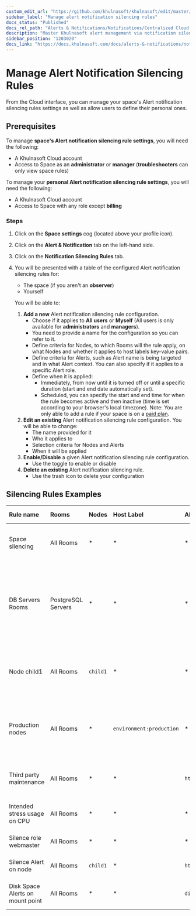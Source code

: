 ```yaml
---
custom_edit_url: "https://github.com/khulnasoft/khulnasoft/edit/master/docs/alerts-and-notifications/notifications/centralized-cloud-notifications/manage-alert-notification-silencing-rules.md"
sidebar_label: "Manage alert notification silencing rules"
docs_status: "Published"
docs_rel_path: "Alerts & Notifications/Notifications/Centralized Cloud Notifications"
description: "Master Khulnasoft alert management via notification silencing rules for efficient and focused monitoring."
sidebar_position: "1203020"
docs_link: "https://docs.khulnasoft.com/docs/alerts-&-notifications/notifications/centralized-cloud-notifications/manage-alert-notification-silencing-rules"
---
```


# Manage Alert Notification Silencing Rules

From the Cloud interface, you can manage your space's Alert notification silencing rules settings as well as allow users to define their personal ones.

## Prerequisites

To manage **space's Alert notification silencing rule settings**, you will need the following:

- A Khulnasoft Cloud account
- Access to Space as an **administrator** or **manager** (**troubleshooters** can only view space rules)

To manage your **personal Alert notification silencing rule settings**, you will need the following:

- A Khulnasoft Cloud account
- Access to Space with any role except **billing**

### Steps

1. Click on the **Space settings** cog (located above your profile icon).
2. Click on the **Alert & Notification** tab on the left-hand side.
3. Click on the **Notification Silencing Rules** tab.
4. You will be presented with a table of the configured Alert notification silencing rules for:

    - The space (if you aren't an **observer**)
    - Yourself

   You will be able to:

    1. **Add a new** Alert notification silencing rule configuration.
        - Choose if it applies to **All users** or **Myself** (All users is only available for **administrators** and **managers**).
        - You need to provide a name for the configuration so you can refer to it.
        - Define criteria for Nodes, to which Rooms will the rule apply, on what Nodes and whether it applies to host labels key-value pairs.
        - Define criteria for Alerts, such as Alert name is being targeted and in what Alert context. You can also specify if it applies to a specific Alert role.
        - Define when it is applied:
            - Immediately, from now until it is turned off or until a specific duration (start and end date automatically set).
            - Scheduled, you can specify the start and end time for when the rule becomes active and then inactive (time is set according to your browser's local timezone).
              Note: You are only able to add a rule if your space is on a [paid plan](/docs/khulnasoft-cloud/khulnasoft-plans-&-billing).
    2. **Edit an existing** Alert notification silencing rule configuration. You will be able to change:
        - The name provided for it
        - Who it applies to
        - Selection criteria for Nodes and Alerts
        - When it will be applied
    3. **Enable/Disable** a given Alert notification silencing rule configuration.
        - Use the toggle to enable or disable
    4. **Delete an existing** Alert notification silencing rule.
        - Use the trash icon to delete your configuration

## Silencing Rules Examples

| Rule name                        | Rooms              | Nodes    | Host Label               | Alert name                                       | Alert context | Alert instance           | Alert role  | Description                                                                                                                                                                                                               |
|:---------------------------------|:-------------------|:---------|:-------------------------|:-------------------------------------------------|:--------------|:-------------------------|:------------|:--------------------------------------------------------------------------------------------------------------------------------------------------------------------------------------------------------------------------|
| Space silencing                  | All Rooms          | *        | *                        | *                                                | *             | *                        | *           | This rule silences the entire space, targets all nodes, and for all users. E.g. infrastructure-wide maintenance window.                                                                                                   |
| DB Servers Rooms                 | PostgreSQL Servers | *        | *                        | *                                                | *             | *                        | *           | This rule silences the nodes in the Room named PostgreSQL Servers, for example, it doesn't silence the `All Nodes` Room. E.g. My team with membership to this Room doesn't want to receive notifications for these nodes. |
| Node child1                      | All Rooms          | `child1` | *                        | *                                                | *             | *                        | *           | This rule silences all Alert state transitions for node `child1` in all Rooms and for all users. E.g. node could be going under maintenance.                                                                              |
| Production nodes                 | All Rooms          | *        | `environment:production` | *                                                | *             | *                        | *           | This rule silences all Alert state transitions for nodes with the host label key-value pair `environment:production`. E.g. Maintenance window on nodes with specific host labels.                                         |
| Third party maintenance          | All Rooms          | *        | *                        | `httpcheck_posthog_khulnasoft_cloud.request_status` | *             | *                        | *           | This rule silences this specific Alert since the third-party partner will be undergoing maintenance.                                                                                                                      |
| Intended stress usage on CPU     | All Rooms          | *        | *                        | *                                                | `system.cpu`  | *                        | *           | This rule silences specific Alerts across all nodes and their CPU cores.                                                                                                                                                  |
| Silence role webmaster           | All Rooms          | *        | *                        | *                                                | *             | *                        | `webmaster` | This rule silences all Alerts configured with the role `webmaster`.                                                                                                                                                       |
| Silence Alert on node            | All Rooms          | `child1` | *                        | `httpcheck_posthog_khulnasoft_cloud.request_status` | *             | *                        | *           | This rule silences the specific Alert on the `child1` node.                                                                                                                                                               |
| Disk Space Alerts on mount point | All Rooms          | *        | *                        | `disk_space_usage`                               | `disk.space`  | `disk_space_opt_baddisk` | *           | This rule silences the specific Alert instance on all nodes `/opt/baddisk`.                                                                                                                                               |
